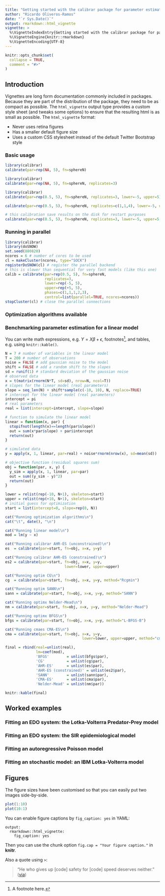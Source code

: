```yaml
---
title: "Getting started with the calibrar package for parameter estimation"
author: "Ricardo Oliveros-Ramos"
date: "`r Sys.Date()`"
output: rmarkdown::html_vignette
vignette: >
  %\VignetteIndexEntry{Getting started with the calibrar package for parameter estimation}
  %\VignetteEngine{knitr::rmarkdown}
  %\VignetteEncoding{UTF-8}
---
```


```r
knitr::opts_chunk$set(
  collapse = TRUE,
  comment = "#>"
)
```
## Introduction

Vignettes are long form documentation commonly included in packages. Because they are part of the distribution of the package, they need to be as compact as possible. The `html_vignette` output type provides a custom style sheet (and tweaks some options) to ensure that the resulting html is as small as possible. The `html_vignette` format:

- Never uses retina figures
- Has a smaller default figure size
- Uses a custom CSS stylesheet instead of the default Twitter Bootstrap style

### Basic usage

```r
library(calibrar)
calibrate(par=rep(NA, 5), fn=sphereN)
```

```r
library(calibrar)
calibrate(par=rep(NA, 5), fn=sphereN, replicates=3)
```

```r
library(calibrar)
calibrate(par=rep(0.5, 5), fn=sphereN, replicates=3, lower=-5, upper=5)
```

```r
calibrate(par=rep(0.5, 5), fn=sphereN, replicates=c(1,1,4), lower=-5, upper=5, phases=c(1,1,1,2,3))
```

```r
# this calibration save results on the disk for restart purposes
calibrate(par=rep(0.5, 5), fn=sphereN, replicates=3, lower=-5, upper=5, phases=c(1,1,1,2,3), control=list(restart.file="sphere"))
```

### Running in parallel

```r
library(calibrar)
library(doSNOW)
set.seed(880820)
ncores = 6 # number of cores to be used
cl = makeCluster(ncores, type="SOCK")
registerDoSNOW(cl) # register the parallel backend
# this is slower than sequential for very fast models (like this one)
calib = calibrate(par=rep(0.5, 5), fn=sphereN, 
                  replicates=3, 
                  lower=rep(-5, 5), 
                  upper=rep(+5, 5), 
                  phases=c(1,1,1,2,3), 
                  control=list(parallel=TRUE, ncores=ncores))
stopCluster(cl) # close the parallel connections
```

### Optimization algorithms available

### Benchmarking parameter estimation for a linear model

You can write math expressions, e.g. $Y = X\beta + \epsilon$, footnotes^[A footnote here.], and tables, e.g. using `knitr::kable()`.

```r
N = 7 # number of variables in the linear model
T = 200 # number of observations
noise = FALSE # add gaussian noise to the model
shift = FALSE # add a random shift to the slopes
sd = runif(1) # standard deviation of the gaussian noise
# observed data
x = t(matrix(rnorm(N*T, sd=sd), nrow=N, ncol=T))
# slopes for the linear model (real parameters)
slope = seq_len(N) + shift*sample(c(-10, 10), N, replace=TRUE)
# intercept for the linear model (real parameters)
intercept = pi
# real parameters
real = list(intercept=intercept, slope=slope)
```

```r
# function to simulate the linear model
linear = function(x, par) {
  stopifnot(length(x)==length(par$slope))
  out = sum(x*par$slope) + par$intercept
  return(out)
}
```

```r
# simulated data
y = apply(x, 1, linear, par=real) + noise*rnorm(nrow(x), sd=mean(sd))
```

```r
# objective function (residual squares sum)
obj = function(par, x, y) {
  y_sim = apply(x, 1, linear, par=par)
  out = sum((y_sim - y)^2)
  return(out)
}
```

```r
lower = relist(rep(-10, N+1), skeleton=start)
upper = relist(rep(+10, N+1), skeleton=start)
# initial guess for optimization
start = list(intercept=0, slope=rep(0, N))
```

```r
cat("Running optimization algorithms\n")
cat("\t", date(), "\n")

cat("Running linear model\n")
mod = lm(y ~ x)

cat("Running calibrar AHR-ES (unconstrained)\n")
es  = calibrate(par=start, fn=obj, x=x, y=y)

cat("Running calibrar AHR-ES (constrained)\n")
es2 = calibrate(par=start, fn=obj, x=x, y=y, 
                           lower=lower, upper=upper)

cat("Running optim CG\n")
cg  = calibrate(par=start, fn=obj, x=x, y=y, method="Rcgmin")

cat("Running optim SANN\n")
sann = calibrate(par=start, fn=obj, x=x, y=y, method="SANN")

cat("Running optimx Nelder-Mead\n")
nm = calibrate(par=start, fn=obj, x=x, y=y, method="Nelder-Mead")

cat("Running optimx BFGS\n")
bfgs = calibrate(par=start, fn=obj, x=x, y=y, method="L-BFGS-B")

cat("Running cmaes CMA-ES\n")
cma = calibrate(par=start, fn=obj, x=x, y=y, 
                                   lower=lower, upper=upper, method="cmaes")
```

```r
final = rbind(real=unlist(real),
              lm=coef(mod),
              'BFGS'        = unlist(bfgs$par),
              'CG'          = unlist(cg$par),
              'AHR-ES'      = unlist(es$par),
              'AHR-ES (constrained)' = unlist(es2$par),
              'SANN'        = unlist(sann$par),
              'CMA-ES'      = unlist(cma$par),
              'Nelder-Mead' = unlist(nm$par))
```

```r
knitr::kable(final)
```

## Worked examples

### Fitting an EDO system: the Lotka-Volterra Predator-Prey model

### Fitting an EDO system: the SIR epidemiological model

### Fitting an autoregressive Poisson model

### Fitting an stochastic model: an IBM Lotka-Volterra model


## Figures

The figure sizes have been customised so that you can easily put two images side-by-side. 

```r
plot(1:10)
plot(10:1)
```

You can enable figure captions by `fig_caption: yes` in YAML:

    output:
      rmarkdown::html_vignette:
        fig_caption: yes

Then you can use the chunk option `fig.cap = "Your figure caption."` in **knitr**.

Also a quote using `>`:

> "He who gives up [code] safety for [code] speed deserves neither."
([via](https://twitter.com/hadleywickham/status/504368538874703872))
